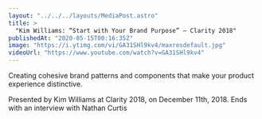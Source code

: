 ```yaml
---
layout: "../../../layouts/MediaPost.astro"
title: >
  "Kim Williams: “Start with Your Brand Purpose” — Clarity 2018"
publishedAt: "2020-05-15T00:16:35Z"
image: "https://i.ytimg.com/vi/GA31SHl9kv4/maxresdefault.jpg"
videoUrl: "https://www.youtube.com/watch?v=GA31SHl9kv4"
---
```


Creating cohesive brand patterns and components that make your product experience distinctive.

Presented by Kim Williams at Clarity 2018, on December 11th, 2018. Ends with an interview with Nathan Curtis
